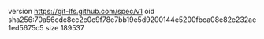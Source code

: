 version https://git-lfs.github.com/spec/v1
oid sha256:70a56cdc8cc2c0c9f78e7bb19e5d9200144e5200fbca08e82e232ae1ed5675c5
size 189537
